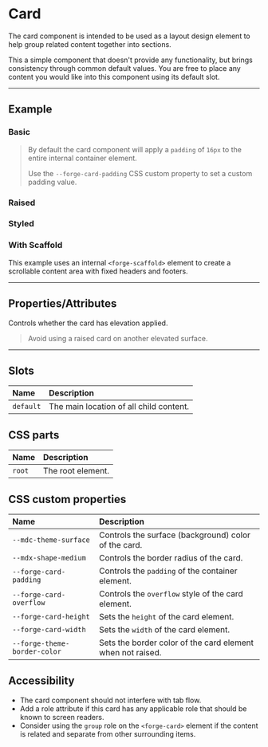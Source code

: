 
<PageSection>

# Card

The card component is intended to be used as a layout design element to help group related content together into sections.

This a simple component that doesn't provide any functionality, but brings consistency through common default values. You are
free to place any content you would like into this component using its default slot.

</PageSection>

---

<PageSection>

## Example

### Basic

<LiveDemo fullWidth layout="column" dense={false} padded={false} codeHtml={CardDefaultCodeHtml()}>
  <LiveDemoStage>
    <CardDemo />
  </LiveDemoStage>
</LiveDemo>

> By default the card component will apply a `padding` of `16px` to the entire internal container element.
>
> Use the `--forge-card-padding` CSS custom property to set a custom padding value.

### Raised

<LiveDemo fullWidth layout="column" dense={false} padded={false} codeHtml={CardRaisedCodeHtml()}>
  <LiveDemoStage>
    <CardDemo raised />
  </LiveDemoStage>
</LiveDemo>

### Styled

<LiveDemo fullWidth layout="column" dense={false} padded={false} codeHtml={CardStyledCodeHtml()} codeScss={CardStyledCodeScss()}>
  <LiveDemoStage>
    <StyledDemo />
  </LiveDemoStage>
</LiveDemo>

### With Scaffold

This example uses an internal `<forge-scaffold>` element to create a scrollable content area with fixed headers and footers.

<LiveDemo fullWidth layout="column" dense={false} padded={false} codeHtml={CardScaffoldCodeHtml()} codeScss={CardScaffoldCodeScss()}>
  <LiveDemoStage>
    <ScaffoldDemo />
  </LiveDemoStage>
</LiveDemo>

</PageSection>

---

<PageSection>

## Properties/Attributes

<PropertyDef name="raised" type="boolean" defaultValue="false">

Controls whether the card has elevation applied.

> Avoid using a raised card on another elevated surface.
  
</PropertyDef>

</PageSection>

---

<PageSection>

## Slots

| Name                              | Description
| :---------------------------------| :----------------
| `default`                         | The main location of all child content.

</PageSection>

<PageSection>

## CSS parts

| Name               | Description
| :------------------| :----------------
| `root`             | The root element.

</PageSection>

<PageSection>

## CSS custom properties

| Name                              | Description
| :---------------------------------| :----------------
| `--mdc-theme-surface`             | Controls the surface (background) color of the card.
| `--mdx-shape-medium`              | Controls the border radius of the card.
| `--forge-card-padding`            | Controls the `padding` of the container element.
| `--forge-card-overflow`           | Controls the `overflow` style of the card element.
| `--forge-card-height`             | Sets the `height` of the card element.
| `--forge-card-width`              | Sets the `width` of the card element.
| `--forge-theme-border-color`      | Sets the border color of the card element when not raised.

</PageSection>

<PageSection>

## Accessibility

* The card component should not interfere with tab flow.
* Add a role attribute if this card has any applicable role that should be known to screen readers.
* Consider using the `group` role on the `<forge-card>` element if the content is related and separate from other surrounding items.

</PageSection>
